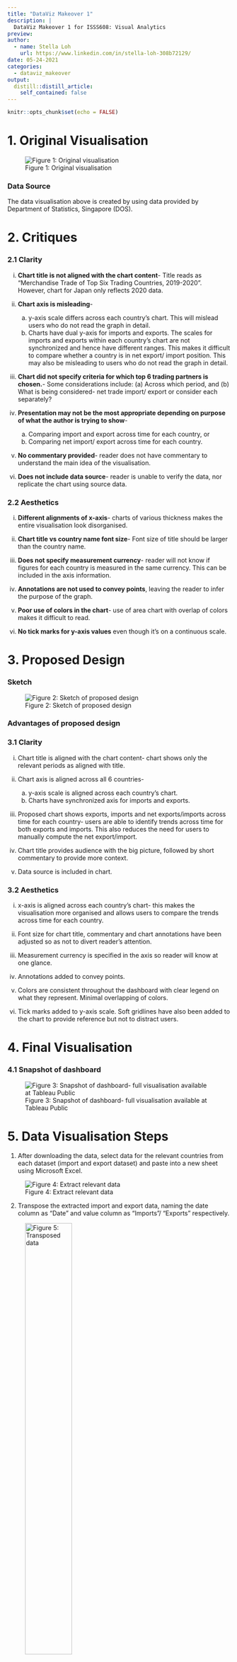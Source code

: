 ```yaml
---
title: "DataViz Makeover 1"
description: |
  DataViz Makeover 1 for ISSS608: Visual Analytics
preview: 
author:
  - name: Stella Loh
    url: https://www.linkedin.com/in/stella-loh-308b72129/
date: 05-24-2021
categories:
  - dataviz_makeover
output:
  distill::distill_article:
    self_contained: false
---
```



```r
knitr::opts_chunk$set(echo = FALSE)
```

# 1. Original Visualisation

![Figure 1: Original visualisation](Image/originalvisuals.JPG)

### Data Source

The data visualisation above is created by using data provided by Department of Statistics, Singapore (DOS). 

# 2. Critiques

### 2.1 Clarity

i. **Chart title is not aligned with the chart content**- Title reads as "Merchandise Trade of Top Six Trading Countries, 2019-2020". However, chart for Japan only reflects 2020 data.

ii. **Chart axis is misleading**- 
    (a) y-axis scale differs across each country's chart. This will mislead users who do not read the graph in detail.
    (b) Charts have dual y-axis for imports and exports. The scales for imports and exports within each country's chart are not synchronized and hence have different ranges. This makes it difficult to compare whether a country is in net export/ import position. This may also be misleading to users who do not read the graph in detail.
  
iii. **Chart did not specify criteria for which top 6 trading partners is chosen.**- Some considerations include:
    (a) Across which period, and
    (b) What is being considered- net trade import/ export or consider each separately?

iv. **Presentation may not be the most appropriate depending on purpose of what the author is trying to show**- 
    (a) Comparing import and export across time for each country, or 
    (b) Comparing net import/ export across time for each country.

v. **No commentary provided**- reader does not have commentary to understand the main idea of the visualisation.

vi. **Does not include data source**- reader is unable to verify the data, nor replicate the chart using source data.

### 2.2 Aesthetics

i. **Different alignments of x-axis**- charts of various thickness makes the entire visualisation look disorganised.

ii. **Chart title vs country name font size**- Font size of title should be larger than the country name.

iii. **Does not specify measurement currency**- reader will not know if figures for each country is measured in the same currency. This can be included in the axis information.

iv. **Annotations are not used to convey points**, leaving the reader to infer the purpose of the graph.

v. **Poor use of colors in the chart**- use of area chart with overlap of colors makes it difficult to read.

vi. **No tick marks for y-axis values** even though it's on a continuous scale.

# 3. Proposed Design

### Sketch
![Figure 2: Sketch of proposed design](Image/proposeddesign.JPG)

### Advantages of proposed design

### 3.1 Clarity

i. Chart title is aligned with the chart content- chart shows only the relevant periods as aligned with title.

ii. Chart axis is aligned across all 6 countries-
    (a) y-axis scale is aligned across each country's chart.
    (b) Charts have synchronized axis for imports and exports.

iii. Proposed chart shows exports, imports and net exports/imports across time for each country- users are able to identify trends across time for both exports and imports. This also reduces the need for users to manually compute the net export/import.
    
iv. Chart title provides audience with the big picture, followed by short commentary to provide more context.

v. Data source is included in chart.

### 3.2 Aesthetics

i. x-axis is aligned across each country's chart- this makes the visualisation more organised and allows users to compare the trends across time for each country.

ii. Font size for chart title, commentary and chart annotations have been adjusted so as not to divert reader's attention.

iii. Measurement currency is specified in the axis so reader will know at one glance.

iv. Annotations added to convey points.

v. Colors are consistent throughout the dashboard with clear legend on what they represent. Minimal overlapping of colors.

vi. Tick marks added to y-axis scale. Soft gridlines have also been added to the chart to provide reference but not to distract users.

# 4. Final Visualisation

### 4.1 Snapshot of dashboard

![Figure 3: Snapshot of dashboard- full visualisation available at Tableau Public](Image/finalviz.JPG)

# 5. Data Visualisation Steps

1. After downloading the data, select data for the relevant countries from each dataset (import and export dataset) and paste into a new sheet using Microsoft Excel.

![Figure 4: Extract relevant data](Image/countrydata.JPG)

2. Transpose the extracted import and export data, naming the date column as "Date" and value column as "Imports"/ "Exports" respectively.

![Figure 5: Transposed data](Image/transposeddata.JPG){width=50%}

3. Combine the transposed import and export data.

![Figure 6: Combined data](Image/combineddata.JPG){width=50%}

4. Perform the following actions:

No  |Variable     | Action
----|-------------| ----------------------------------------
1   |Variables    | Rename column as "Country"
2   |Variables    | Removed "(Thousand Dollars)" from value
3   |Imports      | Rename column as "Imports (S\$'000)"
4   |Exports      | Rename column as "Exports (S\$'000)"

![Figure 7: Rename columns](Image/renamecolumns.JPG){width=50%}

After the above manipulations have been performed, save the data as "data_clean".


### 5.1 <Singapore's Trade with top 6 countries> sheet

5. Import the data into Tableau.

![Figure 8: Import data into tableau](Image/importtableau.JPG){width=50%}

6. Change data type- change Date data type to “Date”.

![Figure 9: Create calculated field](Image/changedatefield.JPG){width=75%}

7. As we will be presenting the charts for six countries in the form of a trellis, we have to create two calculated fields called "x-axis" and "y-axis".
    (a) Create a new calculated field and name it "x-axis", with the below formula (Figure 11).
    (b) Create another calculated field named "y-axis", with the below formula (Figure 12).

![Figure 10: Create calculated field](Image/createcalculatedfield.JPG){width=50%}

![Figure 11: x-axis formula](Image/x-axis-formula.JPG)

![Figure 12: y-axis formula](Image/y-axis-formula.JPG)

7. Drag [Date] to columns and change selection to month. Change data type to continuous.

![Figure 13: Drag date to columns](Image/datacolumn.JPG){width=50%}

8. Drag [Exports($'000)] to rows, then drag [Imports($'000)] and drop it into the chart as seen in Figure 13 below. This creates a measure values shelf that appears in the data pane and contains all the measures of the data collected into one field. 

![Figure 14: Drag exports and imports to rows](Image/fillrow.JPG){width=50%}

9. Drag the calculated fields [x-axis] and [y-axis] to Columns and Rows respectively.Convert both fields into discrete fields.

![Figure 15: Update fields](Image/x-y-axis.JPG){width=75%}

10.Drag [Country] into the marks card under detail.

![Figure 16: Drag country into detail](Image/addcountry.JPG){width=50%}

10. Edit table calculation for both [x-axis] and [y-axis] calculated fields.Select computation using specific dimensions- by [Country] then by [Month of Date], at the level of [Country].

![Figure 17: Edit table calculation for x-axis and y-axis fields](Image/x-axis-edit.JPG){width=50%}

11. Create another calculated field named [Net exports/imports], with the below formula.

![Figure 18: Net export/import calculated field](Image/netexportorimport.JPG)

12. Drag [Net exports/imports] into Rows and select dual axis.Right click on the axis and select synchronize axis (Figure 19).

![Figure 19: Synchronize axis](Image/synchronizeaxis.JPG)

13. On the Marks card for [net exports/imports], click the Mark Type drop-down and select bar.

![Figure 20: Change mark type to bar](Image/editmarkscard.JPG){width=50%}

14. Drag [net exports/imports] to Color on the Marks. On the Marks card, click Color > Edit Colors.
    (a) Update stepped color option to 2 steps as we want to show negative and positive values in different colors
    (b) Click on the drop down under palette and select the red-green diverging option.
    (c) Adjust the slider under opacity to 50%.

![Figure 21: Change colors](Image/editcolor.JPG)

![Figure 22: Adjust opacity](Image/editopacity.JPG){width=50%}

15. Hide the net export/ imports axis on the right by deselecting Show Header.

![Figure 23: Hide](Image/hidetrellisx-axis.JPG){width=50%}

![Figure 24: Hide](Image/hidetrellisy-axis.JPG){width=50%}

![Figure 25: Hide field label for columns](Image/hidecolfieldlabel.JPG){width=50%}


16. Now that we have created the trellis, we will move on to add labels to each panel. We want to show the % change in exports and imports at the end of the export and import line respectively. Hence we will create 2 new calculated fields, [Export Diff Calculation] and [Import Diff Calculation]. Formulas are shown below:

![Figure 26: Create Export Diff Calculation calculated field](Image/ExportDiffCalc.JPG)
![Figure 27: Create Import Diff Calculation calculated field](Image/ImportDiffCalc.JPG)

17. Drag [Export Diff Calculation] and [Import Diff Calculation] into the Measure Values Marks card and drop it into Label.This will label the [Exports] and [Imports] line graph within each panel in the trellis with the countries they are representing.Click on Label and select Line Ends option, so labels will appear at the end of the line graph.

![Figure 28: Label panels](Image/AddExportAndImportIntoLabel.JPG)

18. As we only need 1 country label, instead of 2 as seen in Figure 27 above, we will proceed to right click on the import line graph label and select Mark Label > Never Show. Now we are left with 1 label for each panel <font size 9>. Align the label to top right corner of each panel.

![Figure 29: Hide label for import line graph](Image/hidelabel.JPG)

19. Next, we want to add a label to indicate which country each panel is representing. Drag [Country] into the Sum(Net exports/imports] Marks card, under Label. Move the label to the top left of each panel and bold it to make it more visible to users.

![Figure 30: Align country label to top left of each panel](Image/movelabels.JPG)

20. Next, we will amend the y-axis. Right click on y-axis and select Edit Axis. We will edit the y-axis for the following:
    (a) Under the General pane, update range. Select radio button for fixed and amend start and end to -3,000,000 and 8,500,000 respectively.
    (b) Update Title under Axis Titles to "S$'000".
    (c) Under the Tick Marks pane, select radio button for fixed and amend Tick Interval to 2,000,000. 
    
![Figure 31: Update range and title of y-axis](Image/generalpane.JPG){width=50%}

![Figure 32: Update tick interval of y-axis](Image/tickmarkspane.JPG){width=50%}

21. Next, we will amend the x-axis. Right click on x-axis and select Edit Axis. We will edit the x-axis for the following:
    (a) Under the General pane, update range. Select radio button for fixed and amend start and end to 1/12/2018 and 31/1/2021 respectively. This is to provide a small gap at the start and end of each trellis panel. Next, uncheck Show times.
    (b) Update Title under Axis Titles to "Month".
    (c) Under the Tick Marks pane, select radio button for fixed and amend Tick origin to begin at 1/1/2019, and Tick Interval to 6 months. 
    
![Figure 33: Update range and title of x-axis](Image/xgeneralpane.JPG){width=50%}

![Figure 34: Update tick interval of x-axis](Image/xtickmarkspane.JPG){width=50%}

22. Update the Legend Title by clicking on the small drop down arrow on the legend pane and selecting Edit Title.

No  |Original Title           | Updated Title
----|-------------------------|-------------------------------------
1   |Measure Names            | Trade Type
2   |Sum(Net Exports/Imports) | Net Exports/Imports

![Figure 35: Update legend title](Image/updatelegendtradetype.JPG)

![Figure 36: Update legend title](Image/updatelegendnetexport.JPG)

23. Add title: Singapore's Merchandise Trade with Top Six Trading Countries, 2019-2020 <font size 15>.

24. Edit Tooltip in the Measure Values (Figure 37) and Sum(Net Exports/Imports) Marks cards (Figure 38).

![Figure 37: Edit Tooltip for Measure Values Marks card](Image/tooltipmeasurevalues.JPG)

![Figure 38: Edit Tooltip for Sum(Net Exports/Imports) Marks card](Image/tooltipnetexports.JPG)

25. Align fonts used in graph to Tableau Light. Adjust size of labels and legends to <font size 9>.

26. Add title: Singapore’s labour force gets older.The median age has increased from 41 in 2009 to 44 in 2019 due to the gradual shift towards older workers (55-64 and 65+ band) over the past 10 years.

### 5.2 Dashboard

1. Add sheets into dashboard- Drag the "Singapore's Trade with top 6 countries" sheet into the dashboard.

2. Add dashboard title
   Using Objects > Text > drag to top of dashboard.
   Add title: "Singapore's Merchandise Trade with Top Six Trading Countries, 2019-2020".
   Adjust the title to be aligned in the middle. Click on title and select the Layout tab > Background > select a grey background for the dashboard title so that the title stands out from the rest of the graph.

3. Add source
   Using Objects > Text > drag to bottom of dashboard and add:
   Source: Department of Statistics, Singapore (DOS)         (https://www.singstat.gov.sg/)
   The raw data: https://www.singstat.gov.sg/find-data/search-by-theme/trade-and-investment/merchandise-trade/latest-data
  
4. Add author
  Using Objects > Text > drag to bottom left of dashboard and add: Dataviz Makeover 1| Stella Loh
  
# 6. Observations

1. There does not appear to be a seasonality pattern in the exports and imports across both years (2019 and 2020), across the 6 countries. 

2. Hong Kong and Taiwan have remained consistently in the net export and net import position respectively. 

3. Singapore's trade with Malaysia is becoming increasing negative (net import position) in 2020, as compared to 2019. 

4. Singapore has seen a rise in exports and drop in imports from United States, making Singapore a net exporter for most of 2020.

5. Imports from Hong Kong are the lowest out of the 6 countries.

6. Export and imports from Japan remain relatively stable month on month across both years.
